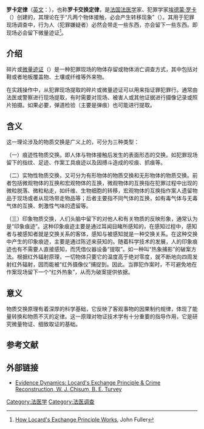 '''罗卡定律'''（[[英文|英文]]：'''{{lang|en|Locard exchange principle, Locard's theory}}'''），也称'''罗卡交换定律'''，是[[法国|法国]][[法医学|法医学]]家、犯罪学家[[埃德蒙·罗卡|埃德蒙·罗卡]]（{{lang|en|Edmond Locard}}）创建的，其理论在于“凡两个物体接触，必会产生转移现象”（{{lang|en|with contact between two items, there will always be an exchange}}）。其用于犯罪现场调查中，行为人（犯罪嫌疑者）必然会带走一些东西，亦会留下一些东西。即现场必会留下微量迹证<ref>[http://www.howstuffworks.com/locards-exchange-principle.htm/printable How Locard's Exchange Principle Works], John Fuller</ref>。

== 介绍 ==
{{cquote|他站过的所有角落，他碰过的所有器物，他留下的所有东西，即使毫无意识，也会成為对抗他的沉默证人。不仅是他的指纹和脚印，他的头发、他衣服上的纤维，他碰碎的玻璃，他使用工具留下的痕跡，他刮去的涂料，他遺留或采集的血液或精液。这些种种或者更多，都支撑着对抗他的沉默见证。这些证据不会遺忘，不会因刺激时刻而混淆，它不会像人证一樣消失。它是事实存在的证据。物理性证据是不会有差错的，它不会做伪证，它不会完全消失。只有無法寻找、学习和理解的人，才会减损它的价值。| Paul L. Kirk|''Crime Investigation: Physical Evidence and the Police Laboratory''<ref name="Kirk1953">{{cite book|author=Paul Leland Kirk|title=''Crime Investigation: Physical Evidence and the Police Laboratory''|url=https://books.google.com/books?id=WYZtAAAAIAAJ&q=fingerprints+footprints+hair+fibers+glass|year=1953年|location = New York | publisher=Interscience Publishers|page=4頁}}</ref>}}

碎片或[[微量迹证|微量迹证]]（{{lang|en|trace evidence}}）是一种犯罪现场的物体存留或物体消亡调查方式，其中包括对鞋或者地板覆盖物、土壤或纤维等外来物。

在实践操作中，从犯罪现场提取的碎片或微量迹证可以用来指证罪犯罪行。通常由法医或警察进行现场提取，有时需要对现场、被害人或其他证据进行摄像记录或照片拍摄。如果必要，弹道检验（主要是弹痕）也可能进行提取。

==含义==
这一理论涉及的物质交换是广义上的，可分为三种类型：

（一）痕迹性物质交换。即人体与物体接触后发生的表面形态的交换。如犯罪现场留下的指纹、足迹、作案工具痕迹以及因搏斗造成的咬痕、抓痕等。

（二）实物性物质交换，又可分为有形物体的物质交换和无形物体的物质交换。前者包括微观物体的互换和宏观物体的互换，微观物体的互换指在犯罪过程中出现的微粒脱落、微粒粘走，如纤维、生物细胞的转移，宏观物体的互换指作案人遗留物品于现场或者从现场带走物品等；后者主要指不同气体的互换，如有毒气体与无毒气体的互换、刺激性气味的遗留等。

（三）印象物质交换，人们头脑中留下的对他人和有关物质的反映形象，通常认为是“印象痕迹”。这种印象痕迹主要是通过耳闻目睹所感知的，在感知过程中，感知者与被感知者就是交换关系的客体，感知与被感知就是一种交换关系。在这种交换中产生的印象痕迹，主要是通过陈述来获知的。随着科学技术的发展，人的印象痕迹也有不需要人直接感知，而凭借仪器设备“提取”。如一种叫“热象捕影”的破案方法。根据红外辐射原理，一切物体只要它的温度高于绝对零度，就不断地向四周发射红外辐射，因而能被“红外摄像仪”捕捉到。因此。当罪犯作案时，不可避免地在作案现场留下一个“红外热象”，从而为破案提供依据。

==意义==
物质交换原理有着深厚的科学基础，它反映了客观事物的因果制约规律，体现了能量转换和物质不灭的定律。这一原理对物证技术学有十分重要的指导作用，它是研究微量物证、细致取证的基础。

==参考文献==
<div class="references-small">
<references></references>
</div>

==外部链接==
* [http://www.profiling.org/journal/vol1_no1/jbp_ed_january2000_1-1.html Evidence Dynamics: Locard's Exchange Principle & Crime Reconstruction, W. J. Chisum, B. E. Turvey] {{Wayback|url=http://www.profiling.org/journal/vol1_no1/jbp_ed_january2000_1-1.html |date=20210415091346 }}
[[Category:法医学|Category:法医学]]
[[Category:法医调查|Category:法医调查]]